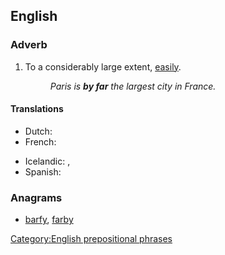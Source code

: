 ==English==

===Adverb===
{{en-adv|pos=[[by]] [[far]]|-}}

# {{idiom}} To a considerably large extent, [[easily]].
#: ''Paris is '''by far''' the largest city in France.''

====Translations====
{{trans-top|to a large extent}}
* Dutch: {{t-|nl|verreweg}}
* French: {{t+|fr|de loin}}
{{trans-mid}}
* Icelandic: {{t|is|lang-}}, {{t|is|langsamlega}}
* Spanish: {{t|es|de lejos}}
{{trans-bottom}}

===Anagrams===
* [[barfy#English|barfy]], [[farby#English|farby]]

[[Category:English prepositional phrases]]